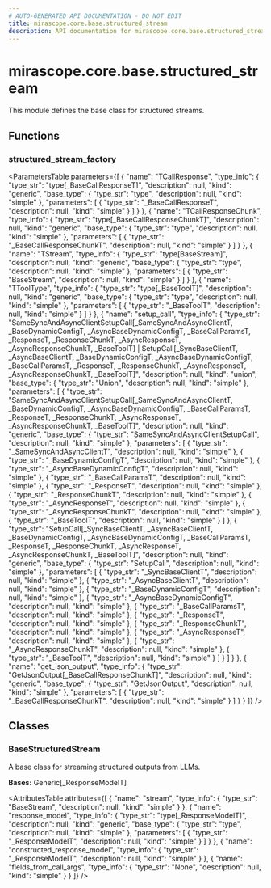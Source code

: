 ```yaml
---
# AUTO-GENERATED API DOCUMENTATION - DO NOT EDIT
title: mirascope.core.base.structured_stream
description: API documentation for mirascope.core.base.structured_stream
---
```


# mirascope.core.base.structured_stream

<ApiType type="Module" />

This module defines the base class for structured streams.

## Functions

### structured_stream_factory

<ApiType type="Function" />

<ParametersTable
  parameters={[
  {
    "name": "TCallResponse",
    "type_info": {
      "type_str": "type[_BaseCallResponseT]",
      "description": null,
      "kind": "generic",
      "base_type": {
        "type_str": "type",
        "description": null,
        "kind": "simple"
      },
      "parameters": [
        {
          "type_str": "_BaseCallResponseT",
          "description": null,
          "kind": "simple"
        }
      ]
    }
  },
  {
    "name": "TCallResponseChunk",
    "type_info": {
      "type_str": "type[_BaseCallResponseChunkT]",
      "description": null,
      "kind": "generic",
      "base_type": {
        "type_str": "type",
        "description": null,
        "kind": "simple"
      },
      "parameters": [
        {
          "type_str": "_BaseCallResponseChunkT",
          "description": null,
          "kind": "simple"
        }
      ]
    }
  },
  {
    "name": "TStream",
    "type_info": {
      "type_str": "type[BaseStream]",
      "description": null,
      "kind": "generic",
      "base_type": {
        "type_str": "type",
        "description": null,
        "kind": "simple"
      },
      "parameters": [
        {
          "type_str": "BaseStream",
          "description": null,
          "kind": "simple"
        }
      ]
    }
  },
  {
    "name": "TToolType",
    "type_info": {
      "type_str": "type[_BaseToolT]",
      "description": null,
      "kind": "generic",
      "base_type": {
        "type_str": "type",
        "description": null,
        "kind": "simple"
      },
      "parameters": [
        {
          "type_str": "_BaseToolT",
          "description": null,
          "kind": "simple"
        }
      ]
    }
  },
  {
    "name": "setup_call",
    "type_info": {
      "type_str": "SameSyncAndAsyncClientSetupCall[_SameSyncAndAsyncClientT, _BaseDynamicConfigT, _AsyncBaseDynamicConfigT, _BaseCallParamsT, _ResponseT, _ResponseChunkT, _AsyncResponseT, _AsyncResponseChunkT, _BaseToolT] | SetupCall[_SyncBaseClientT, _AsyncBaseClientT, _BaseDynamicConfigT, _AsyncBaseDynamicConfigT, _BaseCallParamsT, _ResponseT, _ResponseChunkT, _AsyncResponseT, _AsyncResponseChunkT, _BaseToolT]",
      "description": null,
      "kind": "union",
      "base_type": {
        "type_str": "Union",
        "description": null,
        "kind": "simple"
      },
      "parameters": [
        {
          "type_str": "SameSyncAndAsyncClientSetupCall[_SameSyncAndAsyncClientT, _BaseDynamicConfigT, _AsyncBaseDynamicConfigT, _BaseCallParamsT, _ResponseT, _ResponseChunkT, _AsyncResponseT, _AsyncResponseChunkT, _BaseToolT]",
          "description": null,
          "kind": "generic",
          "base_type": {
            "type_str": "SameSyncAndAsyncClientSetupCall",
            "description": null,
            "kind": "simple"
          },
          "parameters": [
            {
              "type_str": "_SameSyncAndAsyncClientT",
              "description": null,
              "kind": "simple"
            },
            {
              "type_str": "_BaseDynamicConfigT",
              "description": null,
              "kind": "simple"
            },
            {
              "type_str": "_AsyncBaseDynamicConfigT",
              "description": null,
              "kind": "simple"
            },
            {
              "type_str": "_BaseCallParamsT",
              "description": null,
              "kind": "simple"
            },
            {
              "type_str": "_ResponseT",
              "description": null,
              "kind": "simple"
            },
            {
              "type_str": "_ResponseChunkT",
              "description": null,
              "kind": "simple"
            },
            {
              "type_str": "_AsyncResponseT",
              "description": null,
              "kind": "simple"
            },
            {
              "type_str": "_AsyncResponseChunkT",
              "description": null,
              "kind": "simple"
            },
            {
              "type_str": "_BaseToolT",
              "description": null,
              "kind": "simple"
            }
          ]
        },
        {
          "type_str": "SetupCall[_SyncBaseClientT, _AsyncBaseClientT, _BaseDynamicConfigT, _AsyncBaseDynamicConfigT, _BaseCallParamsT, _ResponseT, _ResponseChunkT, _AsyncResponseT, _AsyncResponseChunkT, _BaseToolT]",
          "description": null,
          "kind": "generic",
          "base_type": {
            "type_str": "SetupCall",
            "description": null,
            "kind": "simple"
          },
          "parameters": [
            {
              "type_str": "_SyncBaseClientT",
              "description": null,
              "kind": "simple"
            },
            {
              "type_str": "_AsyncBaseClientT",
              "description": null,
              "kind": "simple"
            },
            {
              "type_str": "_BaseDynamicConfigT",
              "description": null,
              "kind": "simple"
            },
            {
              "type_str": "_AsyncBaseDynamicConfigT",
              "description": null,
              "kind": "simple"
            },
            {
              "type_str": "_BaseCallParamsT",
              "description": null,
              "kind": "simple"
            },
            {
              "type_str": "_ResponseT",
              "description": null,
              "kind": "simple"
            },
            {
              "type_str": "_ResponseChunkT",
              "description": null,
              "kind": "simple"
            },
            {
              "type_str": "_AsyncResponseT",
              "description": null,
              "kind": "simple"
            },
            {
              "type_str": "_AsyncResponseChunkT",
              "description": null,
              "kind": "simple"
            },
            {
              "type_str": "_BaseToolT",
              "description": null,
              "kind": "simple"
            }
          ]
        }
      ]
    }
  },
  {
    "name": "get_json_output",
    "type_info": {
      "type_str": "GetJsonOutput[_BaseCallResponseChunkT]",
      "description": null,
      "kind": "generic",
      "base_type": {
        "type_str": "GetJsonOutput",
        "description": null,
        "kind": "simple"
      },
      "parameters": [
        {
          "type_str": "_BaseCallResponseChunkT",
          "description": null,
          "kind": "simple"
        }
      ]
    }
  }
]}
/>


## Classes

### BaseStructuredStream

<ApiType type="Class" />

A base class for streaming structured outputs from LLMs.

**Bases:** Generic[_ResponseModelT]

<AttributesTable
  attributes={[
  {
    "name": "stream",
    "type_info": {
      "type_str": "BaseStream",
      "description": null,
      "kind": "simple"
    }
  },
  {
    "name": "response_model",
    "type_info": {
      "type_str": "type[_ResponseModelT]",
      "description": null,
      "kind": "generic",
      "base_type": {
        "type_str": "type",
        "description": null,
        "kind": "simple"
      },
      "parameters": [
        {
          "type_str": "_ResponseModelT",
          "description": null,
          "kind": "simple"
        }
      ]
    }
  },
  {
    "name": "constructed_response_model",
    "type_info": {
      "type_str": "_ResponseModelT",
      "description": null,
      "kind": "simple"
    }
  },
  {
    "name": "fields_from_call_args",
    "type_info": {
      "type_str": "None",
      "description": null,
      "kind": "simple"
    }
  }
]}
/>



